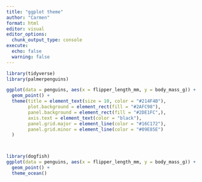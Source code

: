 ```yaml
---
title: "ggplot theme"
author: "Carmen"
format: html
editor: visual
editor_options: 
  chunk_output_type: console
execute: 
  echo: false
  warning: false
---
```


```r
library(tidyverse)
library(palmerpenguins)
```

```r
ggplot(data = penguins, aes(x = flipper_length_mm, y = body_mass_g)) +
  geom_point() +
  theme(title = element_text(size = 10, color = "#214F4B"),
        plot.background = element_rect(fill = "#2AFC98"),
        panel.background = element_rect(fill = "#2DE1FC",),
        axis.text = element_text(color = "black"),
        panel.grid.major = element_line(color = "#16C172"),
        panel.grid.minor = element_line(color = "#09E85E")
  )



library(dogfish)
ggplot(data = penguins, aes(x = flipper_length_mm, y = body_mass_g)) +
  geom_point() +
  theme_ocean()

```

